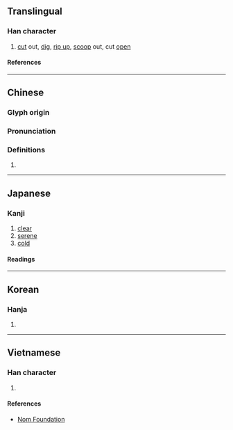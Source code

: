 {{character info/new}}
==Translingual==

===Han character===
{{Han char|rn=18|rad=刀|as=06|sn=8|four=42200|canj=KSLN|ids=⿰夸刂}}

# [[cut]] out, [[dig]], [[rip up]], [[scoop]] out, cut [[open]]

====References====
{{Han ref|kx=0138.420|dkj=01956|dj=0315.060|hdz=10333.040|uh=5233}}

----

==Chinese==
{{zh-forms}}

===Glyph origin===
{{Han etym}}

===Pronunciation===
{{zh-pron
|m=kū
|c=fu1
|mn=khoa/ko͘
|mc=y
|oc=y
|cat=v
}}

===Definitions===
{{zh-hanzi}}

# {{rfdef|zh}}

----

==Japanese==

===Kanji===
{{ja-kanji|grade=|rs=刀06}}

# [[clear]]
# [[serene]]
# [[cold]]

====Readings====
{{ja-readings
|goon=く
|kanon=こ
|kun=く-る, えぐ-る
}}

----

==Korean==

===Hanja===
{{ko-hanja|고}}

# {{rfdef|ko|sort=刀06}}

----

==Vietnamese==

===Han character===
{{vi-readings|rs=刀06|reading=khô}}

# {{rfdef|vi|sort=刀06}}

====References====
* [http://nomfoundation.org/common/nom_details.php?codepoint=5233 Nom Foundation]